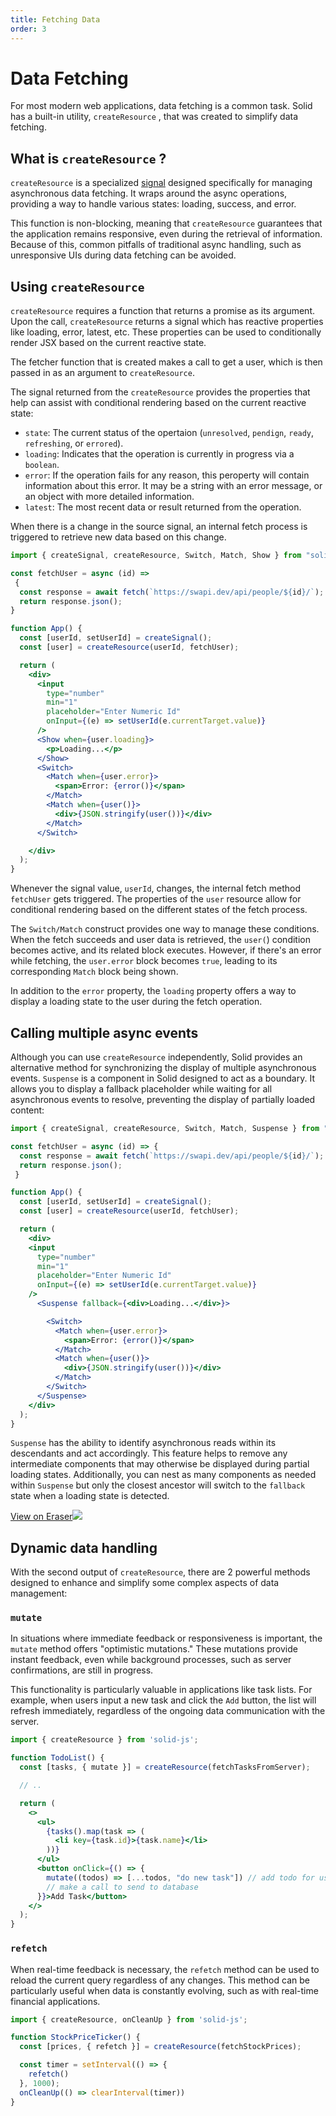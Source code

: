 ```yaml
---
title: Fetching Data
order: 3
---
```


# Data Fetching

For most modern web applications, data fetching is a common task. 
Solid has a built-in utility, `createResource` , that was created to simplify data fetching.

## What is `createResource` ?

`createResource` is a specialized [signal](/essentials/signal) designed specifically for managing asynchronous data fetching. 
It wraps around the async operations, providing a way to handle various states: loading, success, and error.

This function is non-blocking, meaning that `createResource` guarantees that the application remains responsive, even during the retrieval of information. 
Because of this, common pitfalls of traditional async handling, such as unresponsive UIs during data fetching can be avoided.

## Using `createResource`

`createResource` requires a function that returns a promise as its argument. 
Upon the call, `createResource` returns a signal which has reactive properties like loading, error, latest, etc. 
These properties can be used to conditionally render JSX based on the current reactive state.

The fetcher function that is created makes a call to get a user, which is then passed in as an argument to `createResource`. 

The signal returned from the `createResource` provides the properties that help can assist with conditional rendering based on the current reactive state:
* `state`: The current status of the opertaion (`unresolved`, `pendign`, `ready`, `refreshing`, or `errored`).
* `loading`: Indicates that the operation is currently in progress via a `boolean`.
* `error`: If the operation fails for any reason, this peroperty will contain information about this error.
It may be a string with an error message, or an object with more detailed information.
* `latest`: The most recent data or result returned from the operation.

When there is a change in the source signal, an internal fetch process is triggered to retrieve new data based on this change.

```jsx
import { createSignal, createResource, Switch, Match, Show } from "solid-js";

const fetchUser = async (id) =>
 {
  const response = await fetch(`https://swapi.dev/api/people/${id}/`);
  return response.json();
}

function App() {
  const [userId, setUserId] = createSignal();
  const [user] = createResource(userId, fetchUser);

  return (
    <div>
      <input 
        type="number"
        min="1"
        placeholder="Enter Numeric Id"
        onInput={(e) => setUserId(e.currentTarget.value)}
      />
      <Show when={user.loading}>
        <p>Loading...</p>
      </Show>
      <Switch>
        <Match when={user.error}>
          <span>Error: {error()}</span>
        </Match>
        <Match when={user()}>
          <div>{JSON.stringify(user())}</div>
        </Match>
      </Switch>

    </div>
  );
}
```

Whenever the signal value, `userId`, changes, the internal fetch method `fetchUser` gets triggered. 
The properties of the `user` resource allow for conditional rendering based on the different states of the fetch process.

The `Switch/Match` construct provides one way to manage these conditions. 
When the fetch succeeds and user data is retrieved, the `user(`) condition becomes active, and its related block executes.
However, if there's an error while fetching, the `user.error` block becomes `true`, leading to its corresponding `Match` block being shown. 

In addition to the `error` property, the `loading` property offers a way to display a loading state to the user during the fetch operation.


## Calling multiple async events

Although you can use `createResource` independently, Solid provides an alternative method for synchronizing the display of multiple asynchronous events. 
`Suspense` is a component in Solid designed to act as a boundary. 
It allows you to display a fallback placeholder while waiting for all asynchronous events to resolve, preventing the display of partially loaded content:

```jsx
import { createSignal, createResource, Switch, Match, Suspense } from "solid-js";

const fetchUser = async (id) => {
  const response = await fetch(`https://swapi.dev/api/people/${id}/`);
  return response.json();
 }

function App() {
  const [userId, setUserId] = createSignal();
  const [user] = createResource(userId, fetchUser);

  return (
    <div>
    <input 
      type="number"
      min="1"
      placeholder="Enter Numeric Id"
      onInput={(e) => setUserId(e.currentTarget.value)}
    />
      <Suspense fallback={<div>Loading...</div>}>

        <Switch>
          <Match when={user.error}>
            <span>Error: {error()}</span>
          </Match>
          <Match when={user()}>
            <div>{JSON.stringify(user())}</div>
          </Match>
        </Switch>
      </Suspense>
    </div>
  );
}
```

`Suspense` has the ability to identify asynchronous reads within its descendants and act accordingly.
This feature helps to remove any intermediate components that may otherwise be displayed during partial loading states.
Additionally, you can nest as many components as needed within `Suspense` but only the closest ancestor will switch to the `fallback` state when a loading state is detected.

[View on Eraser![](https://app.eraser.io/workspace/maDvFw5OryuPJOwSLyK9/preview?elements=kMt6qc0qF9MlG2K9P28pOQ&type=embed)](https://app.eraser.io/workspace/maDvFw5OryuPJOwSLyK9?elements=kMt6qc0qF9MlG2K9P28pOQ)

## Dynamic data handling

With the second output of `createResource`, there are 2 powerful methods designed to enhance and simplify some complex aspects of data management:

### `mutate`

In situations where immediate feedback or responsiveness is important, the `mutate` method offers "optimistic mutations." 
These mutations provide instant feedback, even while background processes, such as server confirmations, are still in progress.

This functionality is particularly valuable in applications like task lists.
For example, when users input a new task and click the `Add` button, the list will refresh immediately, regardless of the ongoing data communication with the server.

```jsx
import { createResource } from 'solid-js';

function TodoList() {
  const [tasks, { mutate }] = createResource(fetchTasksFromServer);

  // .. 

  return (
    <>
      <ul>
        {tasks().map(task => (
          <li key={task.id}>{task.name}</li>
        ))}
      </ul>
      <button onClick={() => {
        mutate((todos) => [...todos, "do new task"]) // add todo for user
        // make a call to send to database
      }}>Add Task</button>
    </>
  );
}

```

### `refetch`

When real-time feedback is necessary, the `refetch` method can be used to reload the current query regardless of any changes.
This method can be particularly useful when data is constantly evolving, such as with real-time financial applications.

```jsx
import { createResource, onCleanUp } from 'solid-js';

function StockPriceTicker() {
  const [prices, { refetch }] = createResource(fetchStockPrices);

  const timer = setInterval(() => {
    refetch()
  }, 1000);
  onCleanUp(() => clearInterval(timer))
}
```
